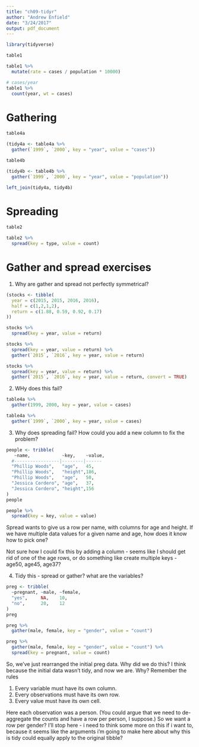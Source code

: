 ```yaml
---
title: "ch09-tidyr"
author: "Andrew Enfield"
date: "3/24/2017"
output: pdf_document
---
```


```r
library(tidyverse)
```

```r
table1
```

```r
table1 %>% 
  mutate(rate = cases / population * 10000)
```
```r
# cases/year
table1 %>%
  count(year, wt = cases)
```

# Gathering

```r
table4a
```

```r
(tidy4a <- table4a %>%
  gather(`1999`, `2000`, key = "year", value = "cases"))
```

```r
table4b
```

```r
(tidy4b <- table4b %>%
  gather(`1999`, `2000`, key = "year", value = "population"))
```

```r
left_join(tidy4a, tidy4b)
```

# Spreading

```r
table2
```

```r
table2 %>%
  spread(key = type, value = count)
```

# Gather and spread exercises

1. Why are gather and spread not perfectly symmetrical?

```r
(stocks <- tibble(
  year = c(2015, 2015, 2016, 2016),
  half = c(1,2,1,2),
  return = c(1.88, 0.59, 0.92, 0.17)
))
```

```r
stocks %>% 
  spread(key = year, value = return)
```

```r
stocks %>% 
  spread(key = year, value = return) %>%
  gather(`2015`, `2016`, key = year, value = return)

```

```r
stocks %>% 
  spread(key = year, value = return) %>%
  gather(`2015`, `2016`, key = year, value = return, convert = TRUE)
```

2. WHy does this fail?

```r
table4a %>%
  gather(1999, 2000, key = year, value = cases)
```

```r
table4a %>%
  gather(`1999`, `2000`, key = year, value = cases)
```

3. Why does spreading fail? How could you add a new column to fix the problem?

```r
people <- tribble(
   ~name,            ~key,    ~value, 
  #-----------------|--------|------
  "Phillip Woods",   "age",   45,
  "Phillip Woods",   "height",186, 
  "Phillip Woods",   "age",   50,
  "Jessica Cordero", "age",   37,
  "Jessica Cordero", "height",156
)
people
```

```r
people %>%
  spread(key = key, value = value)
```
Spread wants to give us a row per name, with columns for age and height. If we have multiple data values for a given name and age, how does it know how to pick one?

Not sure how I could fix this by adding a column - seems like I should get rid of one of the age rows, or do something like create multiple keys - age50, age45, age37?

4. Tidy this - spread or gather? what are the variables?

```r
preg <- tribble(
  ~pregnant, ~male, ~female, 
  "yes",     NA,    10, 
  "no",      20,    12
)
preg
```

```r
preg %>%
  gather(male, female, key = "gender", value = "count")
```

```r
preg %>%
  gather(male, female, key = "gender", value = "count") %>%
  spread(key = pregnant, value = count)
```

So, we've just rearranged the initial preg data. Why did we do this? I think because the initial data wasn't tidy, and now we are. Why? Remember the rules

1. Every variable must have its own column. 
2. Every observations must have its own row.
3. Every value must have its own cell. 

Here each observation was a person. (You could argue that we need to de-aggregate the counts and have a row per person, I suppose.) So we want a row per gender? I'll stop here - i need to think some more on this if i want to, because it seems like the arguments i'm going to make here about why this is tidy could equally apply to the original tibble?